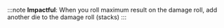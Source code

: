 :::note
**Impactful**: When you roll maximum result on the damage roll, add another die to the damage roll (stacks)
:::